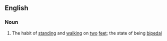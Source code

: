==English==

===Noun===
{{wikipedia}}
{{en-noun|-}}

# The habit of [[standing]] and [[walking]] on [[two]] [[feet]]; the state of being [[bipedal]]
{{anagrams:en/abdeiilmps}}